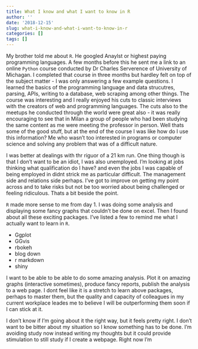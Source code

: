 ```yaml
---
title: What I know and what I want to know in R
author: ''
date: '2018-12-15'
slug: what-i-know-and-what-i-want-to-know-in-r
categories: []
tags: []
---
```


My brother told me about `R`. He googled Anaylst or highest paying programming languages. A few months before this he sent me a link to an  online `Python` course conducted by Dr Charles Serverence of University of Michagan. 
I completed that course in three months but hardley felt on top of the subject matter - I was only answering a few example questions. I learned the basics of the programming language and data strucutres, parsing, APIs, writing to a database, web scraping among other things. The course was interesting and I really enjoyed his cuts to classic interviews with the creators of web and programming languages. The cuts also to the meetups he conducted through the world were great also - it was really encouraging to see that in Milan a group of people who had been studying the same content as me were meeting the professor in person.
Well thats some of the good stuff, but at the end of the course I was like how do I use this information? Me who wasn't too interested in programs or computer science and solving any problem that was of a difficult nature. 

I was better at dealings with thr riguor of a 21 km run.
One thing though is that I don't want to be an idiot, I was also unemployed. I'm looking at jobs thinking what qualification do I have? and even the jobs I was capable of being employed in didnt strick me as particular difficult. The management side and relations side perhaps. I've got to improve on getting my point across and to take risks but not be too worried about being challenged or feeling ridiculous. Thats a bit beside the point.

`R` made more sense to me from day 1. I was doing some analysis and displaying some fancy graphs that couldn't be done on excel. Then I found about all these exciting packages. I've listed a few to remind me what I actually want to learn in `R`.

* Ggplot
* GGvis
* rbokeh
* blog down
* r markdown
* shiny

I want to be able to be able to do some amazing analysis. Plot it on amazing graphs (interactive sometimes), produce fancy reports, publish the analysis to a web page.  I dont feel like it is a stretch to learn above packages, perhaps to master them, but the quality and capacity of colleagues in my current workplace leades me to believe I will be outperforming them soon if I can stick at it.

I don't know if I'm going about it the right way, but it feels pretty right. I don't want to be bitter about my situation so I know something has to be done. I'm avoiding study now instead writing my thoughts but it could provide stimulation to still study if I create a webpage.
Right now I'm 